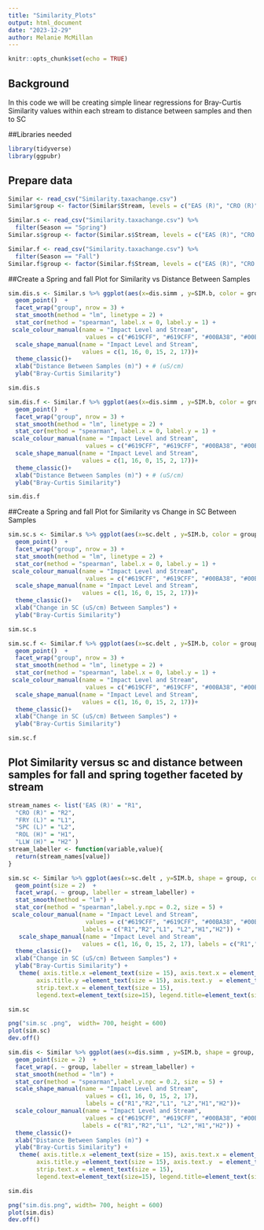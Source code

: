 ---
title: "Similarity_Plots"
output: html_document
date: "2023-12-29"
author: Melanie McMillan
---

```{r setup, include=FALSE}
knitr::opts_chunk$set(echo = TRUE)
```

## Background

In this code we  will be creating simple linear regressions for Bray-Curtis Similarity values within each stream to distance between samples and then to SC

##Libraries needed

```{r}
library(tidyverse)
library(ggpubr)
```

## Prepare data


```{r}
Similar <- read_csv("Similarity.taxachange.csv")
Similar$group <- factor(Similar$Stream, levels = c("EAS (R)", "CRO (R)", "FRY (L)", "SPC (L)", "ROL (H)", "LLW (H)"))

Similar.s <- read_csv("Similarity.taxachange.csv") %>%
  filter(Season == "Spring")
Similar.s$group <- factor(Similar.s$Stream, levels = c("EAS (R)", "CRO (R)", "FRY (L)", "SPC (L)", "ROL (H)", "LLW (H)"))

Similar.f <- read_csv("Similarity.taxachange.csv") %>%
  filter(Season == "Fall")
Similar.f$group <- factor(Similar.f$Stream, levels = c("EAS (R)", "CRO (R)", "FRY (L)", "SPC (L)", "ROL (H)", "LLW (H)"))
```

##Create a Spring and fall Plot for Similarity vs Distance Between Samples


```{r}
sim.dis.s <- Similar.s %>% ggplot(aes(x=dis.simm , y=SIM.b, color = group, shape = group))+
  geom_point()  +
  facet_wrap("group", nrow = 3) +
  stat_smooth(method = "lm", linetype = 2) +
  stat_cor(method = "spearman", label.x = 0, label.y = 1) +
 scale_colour_manual(name = "Impact Level and Stream",
                      values = c("#619CFF", "#619CFF", "#00BA38", "#00BA38","#F8766D", "#F8766D")) +
  scale_shape_manual(name = "Impact Level and Stream",
                     values = c(1, 16, 0, 15, 2, 17))+
  theme_classic()+
  xlab("Distance Between Samples (m)") + # (uS/cm)
  ylab("Bray-Curtis Similarity") 

sim.dis.s 

sim.dis.f <- Similar.f %>% ggplot(aes(x=dis.simm , y=SIM.b, color = group, shape = group))+
  geom_point()  +
  facet_wrap("group", nrow = 3) +
  stat_smooth(method = "lm", linetype = 2) +
  stat_cor(method = "spearman", label.x = 0, label.y = 1) +
 scale_colour_manual(name = "Impact Level and Stream",
                      values = c("#619CFF", "#619CFF", "#00BA38", "#00BA38","#F8766D", "#F8766D")) +
  scale_shape_manual(name = "Impact Level and Stream",
                     values = c(1, 16, 0, 15, 2, 17))+
  theme_classic()+
  xlab("Distance Between Samples (m)") + # (uS/cm)
  ylab("Bray-Curtis Similarity") 

sim.dis.f
```
##Create a Spring and fall Plot for Similarity vs Change in SC Between Samples


```{r}
sim.sc.s <- Similar.s %>% ggplot(aes(x=sc.delt , y=SIM.b, color = group, shape = group))+
  geom_point()  +
  facet_wrap("group", nrow = 3) +
  stat_smooth(method = "lm", linetype = 2) +
  stat_cor(method = "spearman", label.x = 0, label.y = 1) +
 scale_colour_manual(name = "Impact Level and Stream",
                      values = c("#619CFF", "#619CFF", "#00BA38", "#00BA38","#F8766D", "#F8766D")) +
  scale_shape_manual(name = "Impact Level and Stream",
                     values = c(1, 16, 0, 15, 2, 17))+
  theme_classic()+
  xlab("Change in SC (uS/cm) Between Samples") + 
  ylab("Bray-Curtis Similarity") 

sim.sc.s 

sim.sc.f <- Similar.f %>% ggplot(aes(x=sc.delt , y=SIM.b, color = group, shape = group))+
  geom_point()  +
  facet_wrap("group", nrow = 3) +
  stat_smooth(method = "lm", linetype = 2) +
  stat_cor(method = "spearman", label.x = 0, label.y = 1) +
 scale_colour_manual(name = "Impact Level and Stream",
                      values = c("#619CFF", "#619CFF", "#00BA38", "#00BA38","#F8766D", "#F8766D")) +
  scale_shape_manual(name = "Impact Level and Stream",
                     values = c(1, 16, 0, 15, 2, 17))+
  theme_classic()+
  xlab("Change in SC (uS/cm) Between Samples") + 
  ylab("Bray-Curtis Similarity") 

sim.sc.f
```

## Plot Similarity versus sc and distance between samples for fall and spring together faceted by stream


```{r}
stream_names <- list('EAS (R)' = "R1",
  "CRO (R)" = "R2",
  "FRY (L)" = "L1",
  "SPC (L)" = "L2",
  "ROL (H)" = "H1",
  "LLW (H)" = "H2" )
stream_labeller <- function(variable,value){
  return(stream_names[value])
}

sim.sc <- Similar %>% ggplot(aes(x=sc.delt , y=SIM.b, shape = group, color = group, group = Season, linetype = Season))+
  geom_point(size = 2)  +
  facet_wrap(. ~ group, labeller = stream_labeller) +
  stat_smooth(method = "lm") +
  stat_cor(method = "spearman",label.y.npc = 0.2, size = 5) +
 scale_colour_manual(name = "Impact Level and Stream",
                      values = c("#619CFF", "#619CFF", "#00BA38", "#00BA38","#F8766D", "#F8766D"),
                     labels = c("R1","R2","L1", "L2","H1","H2")) +
   scale_shape_manual(name = "Impact Level and Stream",
                     values = c(1, 16, 0, 15, 2, 17), labels = c("R1","R2","L1", "L2","H1","H2"))+
  theme_classic()+
  xlab("Change in SC (uS/cm) Between Samples") + 
  ylab("Bray-Curtis Similarity") +
   theme( axis.title.x =element_text(size = 15), axis.text.x = element_text(size = 15),
        axis.title.y =element_text(size = 15), axis.text.y  = element_text(size = 15),
        strip.text.x = element_text(size = 15), 
        legend.text=element_text(size=15), legend.title=element_text(size=15)) 

sim.sc 

png("sim.sc .png",  width= 700, height = 600)
plot(sim.sc)
dev.off()

sim.dis <- Similar %>% ggplot(aes(x=dis.simm , y=SIM.b, shape = group, color = group, group = Season, linetype = Season))+
  geom_point(size = 2)  +
  facet_wrap(. ~ group, labeller = stream_labeller) +
  stat_smooth(method = "lm") +
  stat_cor(method = "spearman",label.y.npc = 0.2, size = 5) +
  scale_shape_manual(name = "Impact Level and Stream", 
                      values = c(1, 16, 0, 15, 2, 17), 
                      labels = c("R1","R2","L1", "L2","H1","H2"))+
  scale_colour_manual(name = "Impact Level and Stream",
                      values = c("#619CFF", "#619CFF", "#00BA38", "#00BA38","#F8766D", "#F8766D"),
                     labels = c("R1","R2","L1", "L2","H1","H2")) +
  theme_classic()+
  xlab("Distance Between Samples (m)") +
  ylab("Bray-Curtis Similarity") +
   theme( axis.title.x =element_text(size = 15), axis.text.x = element_text(size = 15),
        axis.title.y =element_text(size = 15), axis.text.y  = element_text(size = 15),
        strip.text.x = element_text(size = 15), 
        legend.text=element_text(size=15), legend.title=element_text(size=15)) 

sim.dis

png("sim.dis.png", width= 700, height = 600)
plot(sim.dis)
dev.off()
```